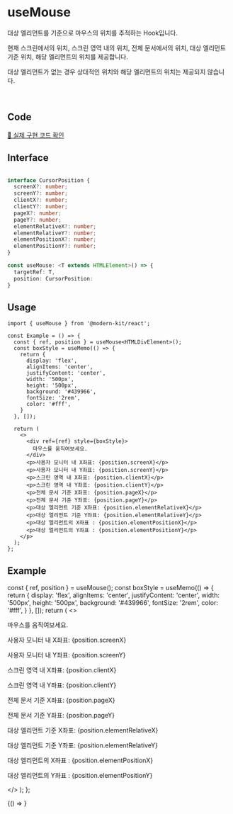 
# useMouse

대상 엘리먼트를 기준으로 마우스의 위치를 추적하는 Hook입니다.

현재 스크린에서의 위치, 스크린 영역 내의 위치, 전체 문서에서의 위치, 대상 엘리먼트 기준 위치, 해당 엘리먼트의 위치를 제공합니다.

대상 엘리먼트가 없는 경우 상대적인 위치와 해당 엘리먼트의 위치는 제공되지 않습니다.

<br />

## Code
[🔗 실제 구현 코드 확인](https://github.com/modern-agile-team/modern-kit/blob/main/packages/react/src/hooks/useMouse/index.ts)

## Interface
```ts title="typescript"

interface CursorPosition {
  screenX?: number;
  screenY?: number;
  clientX?: number;
  clientY?: number;
  pageX?: number;
  pageY?: number;
  elementRelativeX?: number;
  elementRelativeY?: number;
  elementPositionX?: number;
  elementPositionY?: number;
}

const useMouse: <T extends HTMLElement>() => {
  targetRef: T,
  position: CursorPosition:
}
```

## Usage
```tsx title="typescript"
import { useMouse } from '@modern-kit/react';

const Example = () => {
  const { ref, position } = useMouse<HTMLDivElement>();
  const boxStyle = useMemo(() => {
    return {
      display: 'flex',
      alignItems: 'center',
      justifyContent: 'center',
      width: '500px', 
      height: '500px',
      background: '#439966',
      fontSize: '2rem',
      color: '#fff',
    }
  }, []);

  return (
    <>
      <div ref={ref} style={boxStyle}>
        마우스를 움직여보세요.
      </div>
      <p>사용자 모니터 내 X좌표: {position.screenX}</p>
      <p>사용자 모니터 내 Y좌표: {position.screenY}</p>
      <p>스크린 영역 내 X좌표: {position.clientX}</p>
      <p>스크린 영역 내 Y좌표: {position.clientY}</p>
      <p>전체 문서 기준 X좌표: {position.pageX}</p>
      <p>전체 문서 기준 Y좌표: {position.pageY}</p>
      <p>대상 엘리먼트 기준 X좌표: {position.elementRelativeX}</p>
      <p>대상 엘리먼트 기준 Y좌표: {position.elementRelativeY}</p>
      <p>대상 엘리먼트의 X좌표 : {position.elementPositionX}</p>
      <p>대상 엘리먼트의 Y좌표 : {position.elementPositionY}</p>
    </p>
  );
};
```

## Example
  const { ref, position } = useMouse();
  const boxStyle = useMemo(() => {
    return {
      display: 'flex',
      alignItems: 'center',
      justifyContent: 'center',
      width: '500px', 
      height: '500px',
      background: '#439966',
      fontSize: '2rem',
      color: '#fff',
    }
  }, []);
  return (
    <>
      <div ref={ref} style={boxStyle}>
        마우스를 움직여보세요.
      </div>
      <p>사용자 모니터 내 X좌표: {position.screenX}</p>
      <p>사용자 모니터 내 Y좌표: {position.screenY}</p>
      <p>스크린 영역 내 X좌표: {position.clientX}</p>
      <p>스크린 영역 내 Y좌표: {position.clientY}</p>
      <p>전체 문서 기준 X좌표: {position.pageX}</p>
      <p>전체 문서 기준 Y좌표: {position.pageY}</p>
      <p>대상 엘리먼트 기준 X좌표: {position.elementRelativeX}</p>
      <p>대상 엘리먼트 기준 Y좌표: {position.elementRelativeY}</p>
      <p>대상 엘리먼트의 X좌표 : {position.elementPositionX}</p>
      <p>대상 엘리먼트의 Y좌표 : {position.elementPositionY}</p>
    </>
  );
};

<BrowserOnly>
  {() => <Example />}
</BrowserOnly>